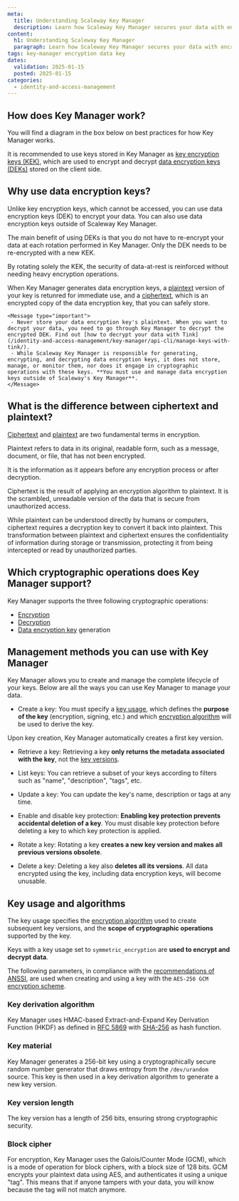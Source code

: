 ```yaml
---
meta:
  title: Understanding Scaleway Key Manager
  description: Learn how Scaleway Key Manager secures your data with encryption hierarchies, key lifecycle management, and support for advanced cryptographic operations.
content:
  h1: Understanding Scaleway Key Manager
  paragraph: Learn how Scaleway Key Manager secures your data with encryption hierarchies, key lifecycle management, and support for advanced cryptographic operations.
tags: key-manager encryption data key
dates:
  validation: 2025-01-15
  posted: 2025-01-15
categories:
  - identity-and-access-management
---
```


## How does Key Manager work?

You will find a diagram in the box below on best practices for how Key Manager works.

It is recommended to use keys stored in Key Manager as [key encryption keys (KEK)](/identity-and-access-management/key-manager/concepts/#key-encryption-key-kek), which are used to encrypt and decrypt [data encryption keys (DEKs)](/identity-and-access-management/key-manager/concepts/#data-encryption-key-dek) stored on the client side.

<Lightbox src="scaleway-key-manager-schema.webp" alt="Key Manager hierarchy diagram showing how Key Manager works. Key Manager encrypts data through a hierarchical process: internally, a root encryption key encrypts the key encryption key, which then encrypts a data encryption key either generated by Key Manager or users. Users can then encrypt their payload using the data encryption key." />

## Why use data encryption keys?

Unlike key encryption keys, which cannot be accessed, you can use data encryption keys (DEK) to encrypt your data. You can also use data encryption keys outside of Scaleway Key Manager.

The main benefit of using DEKs is that you do not have to re-encrypt your data at each rotation performed in Key Manager. Only the DEK needs to be re-encrypted with a new KEK.

By rotating solely the KEK, the security of data-at-rest is reinforced without needing heavy encryption operations.

When Key Manager generates data encryption keys, a [plaintext](/identity-and-access-management/key-manager/concepts/#plaintext) version of your key is retunred for immediate use, and a [ciphertext](/identity-and-access-management/key-manager/concepts/#ciphertext), which is an encrypted copy of the data encryption key, that you can safely store.

    <Message type="important">
     - Never store your data encryption key's plaintext. When you want to decrypt your data, you need to go through Key Manager to decrypt the encrypted DEK. Find out [how to decrypt your data with Tink](/identity-and-access-management/key-manager/api-cli/manage-keys-with-tink/).
     - While Scaleway Key Manager is responsible for generating, encrypting, and decrypting data encryption keys, it does not store, manage, or monitor them, nor does it engage in cryptographic operations with these keys. **You must use and manage data encryption keys outside of Scaleway's Key Manager**.
    </Message>

## What is the difference between ciphertext and plaintext?

[Ciphertext](/identity-and-access-management/key-manager/concepts/#ciphertext) and [plaintext](/identity-and-access-management/key-manager/concepts/#plaintext) are two fundamental terms in encryption.

Plaintext refers to data in its original, readable form, such as a message, document, or file, that has not been encrypted.

It is the information as it appears before any encryption process or after decryption.

Ciphertext is the result of applying an encryption algorithm to plaintext. It is the scrambled, unreadable version of the data that is secure from unauthorized access.

While plaintext can be understood directly by humans or computers, ciphertext requires a decryption key to convert it back into plaintext. This transformation between plaintext and ciphertext ensures the confidentiality of information during storage or transmission, protecting it from being intercepted or read by unauthorized parties.

## Which cryptographic operations does Key Manager support?

Key Manager supports the three following cryptographic operations:

- [Encryption](/identity-and-access-management/key-manager/concepts/#encryption)
- [Decryption](/identity-and-access-management/key-manager/concepts/#decryption)
- [Data encryption key](/identity-and-access-management/key-manager/concepts/#data-encryption-key-dek) generation

## Management methods you can use with Key Manager

Key Manager allows you to create and manage the complete lifecycle of your keys. Below are all the ways you can use Key Manager to manage your data.

- Create a key: You must specify a [key usage](/identity-and-access-management/key-manager/concepts/#key-usage), which defines the **purpose of the key** (encryption, signing, etc.) and which [encryption algorithm](/identity-and-access-management/key-manager/concepts/#encryption-algorithm) will be used to derive the key.

Upon key creation, Key Manager automatically creates a first key version.

- Retrieve a key: Retrieving a key **only returns the metadata associated with the key**, not the [key versions](/identity-and-access-management/key-manager/concepts/#key-version).

- List keys: You can retrieve a subset of your keys according to filters such as "name", "description", "tags", etc.

- Update a key: You can update the key's name, description or tags at any time.

- Enable and disable key protection: **Enabling key protection prevents accidental deletion of a key**. You must disable key protection before deleting a key to which key protection is applied.

- Rotate a key: Rotating a key **creates a new key version and makes all previous versions obsolete**.

- Delete a key: Deleting a key also **deletes all its versions**. All data encrypted using the key, including data encryption keys, will become unusable.

## Key usage and algorithms

The key usage specifies the [encryption algorithm](/identity-and-access-management/key-manager/concepts/#encryption-algorithm) used to create subsequent key versions, and the **scope of cryptographic operations** supported by the key.

Keys with a key usage set to `symmetric_encryption` are **used to encrypt and decrypt data**.

<Macro id="encryption" />

The following parameters, in compliance with the [recommendations of ANSSI](https://cyber.gouv.fr/publications/mecanismes-cryptographiques), are used when creating and using a key with the `AES-256 GCM` [encryption scheme](/identity-and-access-management/key-manager/concepts/#encryption-scheme).

### Key derivation algorithm

Key Manager uses HMAC-based Extract-and-Expand Key Derivation Function (HKDF) as defined in [RFC 5869](https://datatracker.ietf.org/doc/html/rfc5869) with [SHA-256](https://www.rfc-editor.org/rfc/rfc4868.html#section-2) as hash function.

### Key material

Key Manager generates a 256-bit key using a cryptographically secure random number generator that draws entropy from the `/dev/urandom` source. This key is then used in a key derivation algorithm to generate a new key version.

### Key version length

The key version has a length of 256 bits, ensuring strong cryptographic security.

### Block cipher

For encryption, Key Manager uses the Galois/Counter Mode (GCM), which is a mode of operation for block ciphers, with a block size of 128 bits. GCM encrypts your plaintext data using AES, and authenticates it using a unique "tag". This means that if anyone tampers with your data, you will know because the tag will not match anymore.
